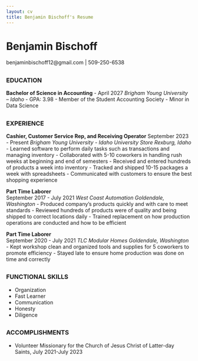 ```yaml
---
layout: cv
title: Benjamin Bischoff's Resume
---
```

# Benjamin Bischoff
benjaminbischoff12@gmail.com | 509-250-6538

## 
### EDUCATION
**Bachelor of Science in Accounting**
- April 2027
*Brigham Young University – Idaho*
- GPA: 3.98
- Member of the Student Accounting Society
- Minor in Data Science

##
### EXPERIENCE

**Cashier, Customer Service Rep, and Receiving Operator**
September 2023 - Present
*Brigham Young University - Idaho University Store*	
*Rexburg, Idaho*
- Learned software to perform daily tasks such as transactions and managing inventory
- Collaborated with 5-10 coworkers in handling rush weeks at beginning and end of semesters
- Received and entered hundreds of products a week into inventory
- Tracked and shipped 10-15 packages a week with spreadsheets
- Communicated with customers to ensure the best shopping experience
 
**Part Time Laborer**	
September 2017 - July 2021
*West Coast Automation*	
*Goldendale, Washington*
- Produced company's products quickly and with care to meet standards
- Reviewed hundreds of products were of quality and being shipped to correct locations daily
- Trained replacement on how production operations are conducted and how to be efficient

**Part Time Laborer**	
September 2020 - July 2021
*TLC Modular Homes*
*Goldendale, Washington*
- Kept workshop clean and organized tools and supplies for 5 coworkers to promote efficiency
- Stayed late to ensure home production was done on time and correctly

##
### FUNCTIONAL SKILLS
- Organization
- Fast Learner
- Communication
- Honesty
- Diligence

##
### ACCOMPLISHMENTS
- Volunteer Missionary for the Church of Jesus Christ of Latter-day Saints, July 2021-July 2023
<!-- ### Footer

Last updated: April 2025 -->